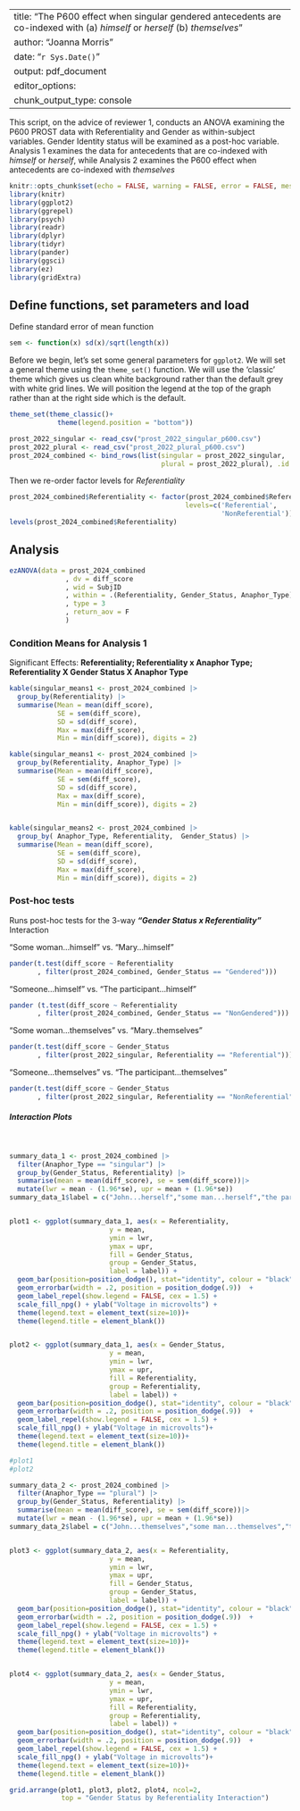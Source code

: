 
---
title: "The P600 effect when singular gendered antecedents are co-indexed with (a) *himself* or *herself* (b) *themselves*"
author: "Joanna Morris"
date: "`r Sys.Date()`"
output: pdf_document
editor_options: 
  chunk_output_type: console
---

This script, on the advice of reviewer 1, conducts an ANOVA examining the P600 PROST data with Referentiality and Gender as within-subject variables. Gender Identity status will be examined as a post-hoc variable. Analysis 1 examines the data for antecedents that are co-indexed with *himself* or *herself*, while Analysis 2 examines the  P600 effect when antecedents are co-indexed with *themselves*



```r
knitr::opts_chunk$set(echo = FALSE, warning = FALSE, error = FALSE, message = FALSE, fig.dim = c(6, 6))
library(knitr)
library(ggplot2)
library(ggrepel)
library(psych)
library(readr)
library(dplyr)
library(tidyr)
library(pander)
library(ggsci)
library(ez)
library(gridExtra)
```



## Define functions, set parameters and load

Define standard error of mean function

```r
sem <- function(x) sd(x)/sqrt(length(x))
```

Before we begin, let's set some general parameters for `ggplot2`. We will set a general theme using the `theme_set()` function. We will use the 'classic' theme which gives us clean white background rather than the default grey with white grid lines. We will position the legend at the top of the graph rather than at the right side which is the default.

```r
theme_set(theme_classic()+
            theme(legend.position = "bottom")) 
```


```r
prost_2022_singular <- read_csv("prost_2022_singular_p600.csv")
prost_2022_plural <- read_csv("prost_2022_plural_p600.csv")
prost_2024_combined <- bind_rows(list(singular = prost_2022_singular, 
                                      plural = prost_2022_plural), .id = "Anaphor_Type")
```

Then we re-order factor levels for  *Referentiality*

```r
prost_2024_combined$Referentiality <- factor(prost_2024_combined$Referentiality, 
                                            levels=c('Referential',
                                                     'NonReferential'))
levels(prost_2024_combined$Referentiality)

```

## Analysis 

```r

ezANOVA(data = prost_2024_combined
              , dv = diff_score
              , wid = SubjID
              , within = .(Referentiality, Gender_Status, Anaphor_Type)
              , type = 3
              , return_aov = F
              )
```

### Condition Means for Analysis 1


Significant Effects: **Referentiality; Referentiality x Anaphor Type; Referentiality X Gender Status X Anaphor Type**

```r

kable(singular_means1 <- prost_2024_combined |> 
  group_by(Referentiality) |>
  summarise(Mean = mean(diff_score), 
            SE = sem(diff_score), 
            SD = sd(diff_score), 
            Max = max(diff_score), 
            Min = min(diff_score)), digits = 2)

kable(singular_means1 <- prost_2024_combined |> 
  group_by(Referentiality, Anaphor_Type) |>
  summarise(Mean = mean(diff_score), 
            SE = sem(diff_score), 
            SD = sd(diff_score), 
            Max = max(diff_score), 
            Min = min(diff_score)), digits = 2)


kable(singular_means2 <- prost_2024_combined |> 
  group_by( Anaphor_Type, Referentiality,  Gender_Status) |>
  summarise(Mean = mean(diff_score), 
            SE = sem(diff_score), 
            SD = sd(diff_score), 
            Max = max(diff_score), 
            Min = min(diff_score)), digits = 2)

```

### Post-hoc tests 

Runs post-hoc tests for the 3-way ***"Gender Status x Referentiality"*** Interaction


"Some woman...himself" vs. "Mary...himself"  

```r
pander(t.test(diff_score ~ Referentiality
       , filter(prost_2024_combined, Gender_Status == "Gendered")))
```

"Someone...himself" vs. "The participant...himself" 

```r
pander (t.test(diff_score ~ Referentiality
       , filter(prost_2024_combined, Gender_Status == "NonGendered")))
```

"Some woman...themselves" vs. "Mary..themselves"  

```r
pander(t.test(diff_score ~ Gender_Status
       , filter(prost_2022_singular, Referentiality == "Referential")))
```

"Someone...themselves" vs. "The participant...themselves"  
 
```r
pander(t.test(diff_score ~ Gender_Status
       , filter(prost_2022_singular, Referentiality == "NonReferential" )))
```

##### Interaction Plots
&nbsp;

```r
summary_data_1 <- prost_2024_combined |>
  filter(Anaphor_Type == "singular") |>
  group_by(Gender_Status, Referentiality) |>
  summarise(mean = mean(diff_score), se = sem(diff_score))|> 
  mutate(lwr = mean - (1.96*se), upr = mean + (1.96*se))
summary_data_1$label = c("John...herself","some man...herself","the participant...herself", "someone...herself" )


plot1 <- ggplot(summary_data_1, aes(x = Referentiality, 
                         y = mean,
                         ymin = lwr,
                         ymax = upr,
                         fill = Gender_Status, 
                         group = Gender_Status,
                         label = label)) + 
  geom_bar(position=position_dodge(), stat="identity", colour = "black") + 
  geom_errorbar(width = .2, position = position_dodge(.9))  +
  geom_label_repel(show.legend = FALSE, cex = 1.5) +
  scale_fill_npg() + ylab("Voltage in microvolts") +
  theme(legend.text = element_text(size=10))+ 
  theme(legend.title = element_blank()) 


plot2 <- ggplot(summary_data_1, aes(x = Gender_Status, 
                         y = mean,
                         ymin = lwr,
                         ymax = upr,
                         fill = Referentiality, 
                         group = Referentiality,
                         label = label)) + 
  geom_bar(position=position_dodge(), stat="identity", colour = "black") + 
  geom_errorbar(width = .2, position = position_dodge(.9))  +
  geom_label_repel(show.legend = FALSE, cex = 1.5) +
  scale_fill_npg() + ylab("Voltage in microvolts")+
  theme(legend.text = element_text(size=10))+ 
  theme(legend.title = element_blank()) 

#plot1
#plot2

summary_data_2 <- prost_2024_combined |>
  filter(Anaphor_Type == "plural") |>
  group_by(Gender_Status, Referentiality) |>
  summarise(mean = mean(diff_score), se = sem(diff_score))|> 
  mutate(lwr = mean - (1.96*se), upr = mean + (1.96*se))
summary_data_2$label = c("John...themselves","some man...themselves","the participant...themselves", "someone...themselves" )


plot3 <- ggplot(summary_data_2, aes(x = Referentiality, 
                         y = mean,
                         ymin = lwr,
                         ymax = upr,
                         fill = Gender_Status, 
                         group = Gender_Status,
                         label = label)) + 
  geom_bar(position=position_dodge(), stat="identity", colour = "black") + 
  geom_errorbar(width = .2, position = position_dodge(.9))  +
  geom_label_repel(show.legend = FALSE, cex = 1.5) +
  scale_fill_npg() + ylab("Voltage in microvolts") +
  theme(legend.text = element_text(size=10))+ 
  theme(legend.title = element_blank()) 


plot4 <- ggplot(summary_data_2, aes(x = Gender_Status, 
                         y = mean,
                         ymin = lwr,
                         ymax = upr,
                         fill = Referentiality, 
                         group = Referentiality,
                         label = label)) + 
  geom_bar(position=position_dodge(), stat="identity", colour = "black") + 
  geom_errorbar(width = .2, position = position_dodge(.9))  +
  geom_label_repel(show.legend = FALSE, cex = 1.5) +
  scale_fill_npg() + ylab("Voltage in microvolts")+
  theme(legend.text = element_text(size=10))+ 
  theme(legend.title = element_blank()) 

grid.arrange(plot1, plot3, plot2, plot4, ncol=2, 
             top = "Gender Status by Referentiality Interaction")
```




